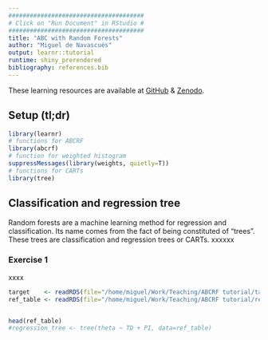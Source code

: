 ```yaml
---
######################################
# Click on "Run Document" in RStudio #
######################################
title: "ABC with Random Forests"
author: "Miguel de Navascués"
output: learnr::tutorial
runtime: shiny_prerendered
bibliography: references.bib
---
```


These learning resources are available at [GitHub](https://github.com/mnavascues/ABCRFtutorial) & [Zenodo](http://doi.org/10.5281/zenodo.1435503).

## Setup (tl;dr)

```r
library(learnr)
# functions for ABCRF
library(abcrf)
# function for weighted histogram
suppressMessages(library(weights, quietly=T))
# functions for CARTs
library(tree)
```

## Classification and regression tree

Random forests are a machine learning method for regression and classification. Its name comes from the fact of being constituted of "trees". These trees are classification and regression trees or CARTs.
xxxxxx

### Exercise 1

xxxx

```r
target    <- readRDS(file="/home/miguel/Work/Teaching/ABCRF tutorial/target.RDS")
ref_table <- readRDS(file="/home/miguel/Work/Teaching/ABCRF tutorial/ref_table_2.RDS")


head(ref_table)
#regression_tree <- tree(theta ~ TD + PI, data=ref_table)



```
